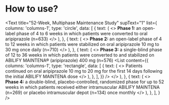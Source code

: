# How to use?


<Text
  title="52-Week, Multiphase Maintenance Study"
  supText="1"
  innerText="A 52 week, placebo-controlled maintenance study evaluated the time to relapse for adult patients living with schizophrenia"
/>

<Text
  title="52-Week, Multiphase Maintenance Study"
  supText="1"
  list={
    columns: 'columns-1',
    type: 'circle',
    data: [
      {
        text: (
          <>
            <strong>Phase 1: </strong>an open-label phase of 4 to 6 weeks in
            which patients were converted to oral aripiprazole (n=633)
          </>
        ),
      },
      {
        text: (
          <>
            <strong>Phase 2: </strong>an open-label phase of 4 to 12 weeks in
            which patients were stabilized on oral aripiprazole 10 mg to 30 mg
            once daily (n=710)
          </>
        ),
      },
      {
        text: (
          <>
            <strong>Phase 3: </strong>a single-blind phase of 12 to 36 weeks
            in which patients were converted to and stabilized on ABILIFY
            MAINTENA® (aripiprazole) 400 mg (n=576)
            <List
              content={{
                columns: 'columns-1',
                type: 'rectangle',
                data: [
                  {
                    text: (
                      <>
                        Patients continued on oral aripiprazole 10 mg to 20 mg
                        for the first 14 days following the initial ABILIFY
                        MAINTENA dose
                      </>
                    ),
                  },
                ],
              }}
            />
          </>
        ),
      },
      {
        text: (
          <>
            <strong>Phase 4: </strong>a double-blind, placebo-controlled,
            randomized phase for up to 52 weeks in which patients received
            either intramuscular ABILIFY MAINTENA (n=269) or placebo
            intramuscular depot (n=134) once monthly
          </>
        ),
      },
    ],
  }
/>